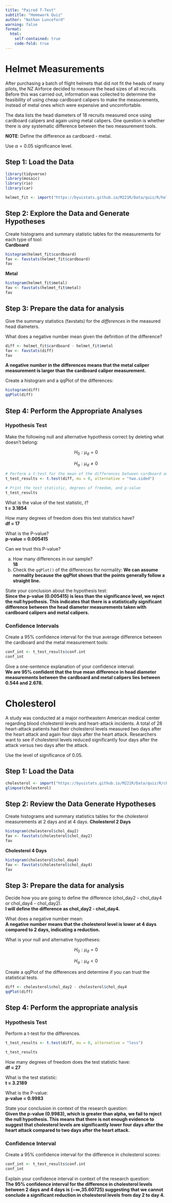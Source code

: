 ```yaml
---
title: "Paired T-Test"
subtitle: "Homework Quiz"
author: "Nathan Lunceford"
warning: false
format:
  html:
    self-contained: true
    code-fold: true
---
```


# Helmet Measurements

After purchasing a batch of flight helmets that did not fit the heads of many pilots, the NZ Airforce decided to measure the head sizes of all recruits. Before this was carried out, information was collected to determine the feasibility of using cheap cardboard calipers to make the measurements, instead of metal ones which were expensive and uncomfortable. 

The data lists the head diameters of 18 recruits measured once using cardboard calipers and again using metal calipers. One question is whether there is *any* systematic difference between the two measurement tools.

__NOTE__:  Define the difference as cardboard - metal. 

Use $\alpha = 0.05$ significance level.

## Step 1: Load the Data


```r
library(tidyverse)
library(mosaic)
library(rio)
library(car)

helmet_fit <- import("https://byuistats.github.io/M221R/Data/quiz/R/helmet_fit.csv")

```

## Step 2: Explore the Data and Generate Hypotheses

Create histograms and summary statistic tables for the measurements for each type of tool:\
__Cardboard__
```r
histogram(helmet_fit$cardboard)
fav <- favstats(helmet_fit$cardboard)
fav

```
__Metal__
```r
histogram(helmet_fit$metal)
fav <- favstats(helmet_fit$metal)
fav

```

## Step 3: Prepare the data for analysis

Give the summary statistics (favstats) for the *differences* in the measured head diameters.  

What does a negative number mean given the definition of the difference?

```r
diff <- helmet_fit$cardboard - helmet_fit$metal
fav <- favstats(diff)
fav
```
__A negative number in the differences means that the metal caliper measurement is larger than the cardboard caliper measurement.__

Create a histogram and a qqPlot of the differences:

```r
histogram(diff)
qqPlot(diff)

```



## Step 4: Perform the Appropriate Analyses

### Hypothesis Test

Make the following null and alternative hypothesis correct by deleting what doesn't belong: 

$$H_0: \mu_d  = 0$$

$$ H_a: \mu_d \ne 0$$

```r
# Perform a t-test for the mean of the differences between cardboard and caliper data
t_test_results <- t.test(diff, mu = 0, alternative = "two.sided")

# Print the test statistic, degrees of freedom, and p-value
t_test_results


```

What is the value of the test statistic, $t$?\
__t = 3.1854__

How many degrees of freedom does this test statistics have?\
__df = 17__

What is the P-value?\
__p-value = 0.005415__

Can we trust this P-value? 

  a. How many differences in our sample?\
  __18__
  b. Check the `qqPlot()` of the differences for normality:
  __We can assume normality because the qqPlot shows that the points generally follow a straight line.__


State your conclusion about the hypothesis test:\
__Since the p-value (0.005415) is less than the significance level, we reject the null hypothesis. This indicates that there is a statistically significant difference between the head diameter measurements taken with cardboard calipers and metal calipers.__



### Confidence Intervals

Create a 95% confidence interval for the true average difference between the cardboard and the metal measurement tools:

```r
conf_int <- t_test_results$conf.int
conf_int
```


Give a one-sentence explanation of your confidence interval:\
__We are 95% confident that the true mean difference in head diameter measurements between the cardboard and metal calipers lies between 0.544 and 2.678.__



# Cholesterol

A study was conducted at a major northeastern American medical center regarding blood cholesterol levels and heart-attack incidents. A total of 28 heart-attack patients had their cholesterol levels measured two days after the heart attack and again four days after the heart attack.  Researchers want to see if cholesterol levels reduced significantly four days after the attack versus two days after the attack.  

Use the level of significance of 0.05.


## Step 1:  Load the Data

```r

cholesterol <- import("https://byuistats.github.io/M221R/Data/quiz/R/cholesterol.csv")
glimpse(cholesterol)
```

## Step 2:  Review the Data Generate Hypotheses

Create histograms and summary statistics tables for the cholesterol measurements at 2 days and at 4 days.
__Cholesterol 2 Days__
```r
histogram(cholesterol$chol_day2)
fav <- favstats(cholesterol$chol_day2)
fav

```
__Cholesterol 4 Days__
```r
histogram(cholesterol$chol_day4)
fav <- favstats(cholesterol$chol_day4)
fav

```

## Step 3:  Prepare the data for analysis

Decide how you are going to define the difference (chol_day2 - chol_day4 or chol_day4 - chol_day2).\
__I will define the difference as chol_day2 - chol_day4.__

What does a negative number mean:\
__A negative number means that the cholesterol level is lower at 4 days compared to 2 days, indicating a reduction.__

What is your null and alternative hypotheses:\


$$H_0: \mu_d  = 0$$


$$ H_a: \mu_d < 0$$

Create a qqPlot of the differences and determine if you can trust the statistical tests.

```r
diff <- cholesterol$chol_day2 - cholesterol$chol_day4
qqPlot(diff)
```

## Step 4:  Perform the appropriate analysis


### Hypothesis Test

Perform a t-test for the differences.

```r
t_test_results <- t.test(diff, mu = 0, alternative = "less")

t_test_results
```

How many degrees of freedom does the test statistic have:\
__df = 27__

What is the test statistic:\
__t = 3.2189__

What is the P-value:\
__p-value = 0.9983__

State your conclusion in context of the research question:\
__Given the p-value (0.9983), which is greater than alpha, we fail to reject the null hypothesis. This means that there is not enough evidence to suggest that cholesterol levels are significantly lower four days after the heart attack compared to two days after the heart attack.__


### Confidence Interval

Create a 95% confidence interval for the difference in cholesterol scores:

```r
conf_int <- t_test_results$conf.int
conf_int

```


Explain your confidence interval in context of the research question:\
__The 95% confidence interval for the difference in cholesterol levels between 2 days and 4 days is (−∞,35.60725) suggesting that we cannot conclude a significant reduction in cholesterol levels from day 2 to day 4.__




